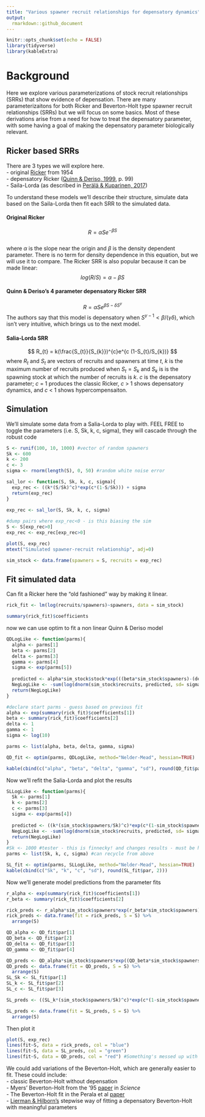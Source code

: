 ```yaml
---
title: "Various spawner recruit relationships for depensatory dynamics"
output: 
  rmarkdown::github_document
---
```


```r
knitr::opts_chunk$set(echo = FALSE)
library(tidyverse)
library(kableExtra)
```

# Background  
Here we explore various parameterizations of stock recruit relationships (SRRs) that show evidence of depensation. There are many parameterizaitons for both Ricker and Beverton-Holt type spawner recruit relationships (SRRs) but we will focus on some basics. Most of these derivations arise from a need for how to treat the depensatory parameter, with some having a goal of making the depensatory parameter biologically relevant.    

## Ricker based SRRs  
There are 3 types we will explore here.  
- original [Ricker](https://cdnsciencepub.com/doi/10.1139/f54-039) from 1954   
- depensatory Ricker ([Quinn & Deriso, 1999](https://books.google.ca/books/about/Quantitative_Fish_Dynamics.html?id=5FVBj8jnh6sC&redir_esc=y), p. 99)  
- Saila-Lorda (as described in [Per&auml;l&auml; & Kuparinen, 2017](http://dx.doi.org/10.1098/rspb.2017.1284))  

To understand these models we'll describe their structure, simulate data based on the Saila-Lorda then fit each SRR to the simulated data.  

#### Original Ricker  
$$ R = \alpha Se^{-\beta S} $$  
where $\alpha$ is the slope near the origin and $\beta$ is the density dependent parameter. There is no term for density dependence in this equation, but we will use it to compare. The Ricker SRR is also popular because it can be made linear:  
$$ log(R/S) = \alpha - \beta S $$  

#### Quinn & Deriso's 4 parameter depensatory Ricker SRR  
$$ R = \alpha Se^{\beta S - \delta S^{\gamma }} $$
The authors say that this model is depensatory when $S^{\gamma -1} < \beta / (\gamma \delta)$, which isn't very intuitive, which brings us to the next model.    

#### Salia-Lorda SRR  
$$ R_{t} = k(\frac{S_{t}}{S_{k}})^{c}e^{c (1-S_{t}/S_{k})} $$
where $R_{t}$ and $S_{t}$ are vectors of recruits and spawners at time *t*, *k* is the maximum number of recruits produced when $S_{t} = S_{k}$ and $S_{k}$ is is the spawning stock at which the number of recruits is *k*. *c* is the depensatory parameter; *c* = 1 produces the classic Ricker, *c* > 1 shows depensatory dynamics, and *c* < 1 shows hypercompensaiton.  

## Simulation  
We'll simulate some data from a Salia-Lorda to play with. FEEL FREE to toggle the parameters (i.e. S, Sk, k, c, sigma), they will cascade through the robust code  

```r
S <- runif(100, 10, 1000) #vector of random spawners
Sk <- 600 
k <- 200
c <- 3
sigma <- rnorm(length(S), 0, 50) #random white noise error
```

```r
sal_lor <- function(S, Sk, k, c, sigma){
  exp_rec <- ((k*(S/Sk)^c)*exp(c*(1-S/Sk))) + sigma
  return(exp_rec)
}
  
exp_rec <- sal_lor(S, Sk, k, c, sigma)

#dump pairs where exp_rec<0 - is this biasing the sim
S <- S[exp_rec>0] 
exp_rec <- exp_rec[exp_rec>0]

plot(S, exp_rec)
mtext("Simulated spawner-recruit relationship", adj=0)

sim_stock <- data.frame(spawners = S, recruits = exp_rec)
```  

## Fit simulated data  
Can fit a Ricker here the "old fashioned" way by making it linear.  

```r
rick_fit <- lm(log(recruits/spawners)~spawners, data = sim_stock)

summary(rick_fit)$coefficients
```

now we can use optim to fit a non linear Quinn & Deriso model  
```r
QDLogLike <- function(parms){
  alpha <- parms[1]
  beta <- parms[2]
  delta <- parms[3]
  gamma <- parms[4]
  sigma <- exp(parms[5])
  
  predicted <- alpha*sim_stock$stock*exp(((beta*sim_stock$spawners)-(delta*sim_stock$spawners)^gamma))
  NegLogLike <- -sum(log(dnorm(sim_stock$recruits, predicted, sd= sigma)))
  return(NegLogLike)
}

#declare start parms - guess based on previous fit 
alpha <- exp(summary(rick_fit)$coefficients[1])
beta <- summary(rick_fit)$coefficients[2]
delta <- 1
gamma <- 1
sigma <- log(10)

parms <- list(alpha, beta, delta, gamma, sigma)

QD_fit <- optim(parms, QDLogLike, method="Nelder-Mead", hessian=TRUE)

kable(cbind(c("alpha", "beta", "delta", "gamma", "sd"), round(QD_fit$par, 4))) #returning the same parms?
```

Now we'll refit the Salia-Lorda  and plot the results
```r
SLLogLike <- function(parms){
  Sk <- parms[1]
  k <- parms[2]
  c <- parms[3]
  sigma <- exp(parms[4])
  
  predicted <- ((k*(sim_stock$spawners/Sk)^c)*exp(c*(1-sim_stock$spawners/Sk)))  
  NegLogLike <- -sum(log(dnorm(sim_stock$recruits, predicted, sd= sigma)))
  return(NegLogLike)
}
#Sk <- 1000 #tester - this is finnecky! and changes results - must be hitting local minima
parms <- list(Sk, k, c, sigma) #can recycle from above

SL_fit <- optim(parms, SLLogLike, method="Nelder-Mead", hessian=TRUE)
kable(cbind(c("Sk", "k", "c", "sd"), round(SL_fit$par, 2)))
```

Now we'll generate model predictions from the parameter fits   
```r
r_alpha <- exp(summary(rick_fit)$coefficients[1])
r_beta <- summary(rick_fit)$coefficients[2]

rick_preds <- r_alpha*sim_stock$spawners*exp(r_beta*sim_stock$spawners)
rick_preds <- data.frame(fit = rick_preds, S = S) %>%
  arrange(S)

QD_alpha <- QD_fit$par[1]
QD_beta <- QD_fit$par[2]
QD_delta <- QD_fit$par[3]
QD_gamma <- QD_fit$par[4]

QD_preds <- QD_alpha*sim_stock$spawners*exp((QD_beta*sim_stock$spawners)-((QD_delta*sim_stock$spawners)^QD_gamma))
QD_preds <- data.frame(fit = QD_preds, S = S) %>%
  arrange(S) 
SL_Sk <- SL_fit$par[1]
SL_k <- SL_fit$par[2]
SL_c <- SL_fit$par[3]

SL_preds <- ((SL_k*(sim_stock$spawners/Sk)^c)*exp(c*(1-sim_stock$spawners/Sk)))  

SL_preds <- data.frame(fit = SL_preds, S = S) %>%
  arrange(S)
```

Then plot it
```r
plot(S, exp_rec)
lines(fit~S, data = rick_preds, col = "blue")
lines(fit~S, data = SL_preds, col = "green")
lines(fit~S, data = QD_preds, col = "red") #Something's messed up with the QD model!
```

We could add variations of the Beverton-Holt, which are generally easier to fit. These could include:  
- classic Beverton-Holt without depensation  
- Myers' Beverton-Holt from the '95 [paper](https://www.science.org/doi/10.1126/science.269.5227.1106) in *Science*  
- The Beverton-Holt fit in the Perala et al [paper](https://royalsocietypublishing.org/doi/10.1098/rsbl.2021.0439)  
- [Lierman & Hilborn's](https://cdnsciencepub.com/doi/abs/10.1139/f97-105) stepwise way of fitting a depensatory Beverton-Holt with meaningful parameters  
